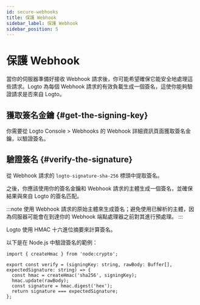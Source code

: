 ```yaml
---
id: secure-webhooks
title: 保護 Webhook
sidebar_label: 保護 Webhook
sidebar_position: 5
---
```


# 保護 Webhook

當你的伺服器準備好接收 Webhook 請求後，你可能希望確保它能安全地處理這些請求。Logto 為每個 Webhook 請求的有效負載生成一個簽名，這使你能夠驗證請求是否來自 Logto。

## 獲取簽名金鑰 \{#get-the-signing-key}

你需要從 <CloudLink to="/webhooks">Logto Console > Webhooks</CloudLink> 的 Webhook 詳細資訊頁面獲取簽名金鑰，以驗證簽名。

## 驗證簽名 \{#verify-the-signature}

從 Webhook 請求的 `logto-signature-sha-256` 標頭中提取簽名。

之後，你應該使用你的簽名金鑰和 Webhook 請求的主體生成一個簽名，並確保結果與來自 Logto 的簽名匹配。

:::note
使用 Webhook 請求的原始主體來生成簽名；避免使用已解析的主體，因為伺服器可能會在到達你的 Webhook 端點處理器之前對其進行預處理。
:::

Logto 使用 HMAC 十六進位摘要來計算簽名。

以下是在 Node.js 中驗證簽名的範例：

```tsx
import { createHmac } from 'node:crypto';

export const verify = (signingKey: string, rawBody: Buffer[], expectedSignature: string) => {
  const hmac = createHmac('sha256', signingKey);
  hmac.update(rawBody);
  const signature = hmac.digest('hex');
  return signature === expectedSignature;
};
```
